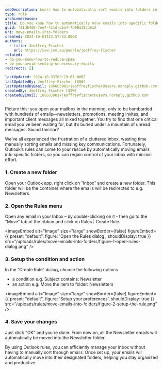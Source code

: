 ```yaml
---
seoDescription: Learn how to automatically sort emails into folders in Outlook, saving you time and keeping your inbox organized.
type: rule
archivedreason:
title: Do you know how to automatically move emails into specific folders?
guid: f21d64d0-7ee4-431d-b5a4-7b981323de12
uri: move-emails-into-folders
created: 2024-10-01T23:57:33.000Z
authors:
  - title: Jeoffrey Fischer
    url: https://ssw.com.au/people/jeoffrey-fischer
related:
- do-you-know-how-to-reduce-spam
- do-you-avoid-sending-unnecessary-emails
redirects: []

lastUpdated: 2024-10-03T00:29:07.000Z
lastUpdatedBy: Jeoffrey Fischer [SSW]
lastUpdatedByEmail: 106663901+jeoffreyfischer@users.noreply.github.com
createdBy: Jeoffrey Fischer [SSW]
createdByEmail: 106663901+jeoffreyfischer@users.noreply.github.com
---
```


Picture this: you open your mailbox in the morning, only to be bombarded with hundreds of emails—newsletters, promotions, meeting invites, and important client messages all mixed together. You try to find that one critical email you’ve been waiting for, but it’s buried under a mountain of unread messages. Sound familiar?

We’ve all experienced the frustration of a cluttered inbox, wasting time manually sorting emails and missing key communications. Fortunately, Outlook’s rules can come to your rescue by automatically moving emails into specific folders, so you can regain control of your inbox with minimal effort.
### 1. Create a new folder

Open your Outlook app, right click on "Inbox" and create a new folder.
This folder will be the container where the emails will be redirected to e.g. Newsletters.

### 2. Open the Rules menu

Open any email in your Inbox – by double-clicking on it - then go to the “Move” tab of the ribbon and click on Rules | Create Rule.


<imageEmbed
  alt="Image"
  size="large"
  showBorder={false}
  figureEmbed={{
    preset: "default",
    figure: 'Open the Rules dialog',
    shouldDisplay: true
  }}
  src="/uploads/rules/move-emails-into-folders/figure-1-open-rules-dialog.png"
/>

### 3. Setup the condition and action

In the “Create Rule” dialog, choose the following options

* a condition e.g. Subject contains: Newsletter
* an action e.g. Move the item to folder: Newsletters


<imageEmbed
  alt="Image"
  size="large"
  showBorder={false}
  figureEmbed={{
    preset: "default",
    figure: 'Setup your preferences',
    shouldDisplay: true
  }}
  src="/uploads/rules/move-emails-into-folders/figure-2-setup-the-rule.png"
/>

### 4. Save your changes

Just click "OK" and you're done. From now on, all the Newsletter emails will automatically be moved into the Newsletter folder.

By using Outlook rules, you can efficiently manage your inbox without having to manually sort through emails. Once set up, your emails will automatically move into their designated folders, helping you stay organized and productive.
